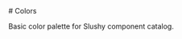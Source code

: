 
<Meta title="Foundations/Colors" />

<Unstyled>
# Colors

Basic color palette for Slushy component catalog.

  <ColorPalette>
    <ColorItem
      title="Grays"
      subtitle="Some of the grays"
      colors={{
        'grey-50': getCSSVariable('--grey-50'),
        'grey-100': getCSSVariable('--grey-100'),
        'grey-200': getCSSVariable('--grey-200'),
        'grey-300': getCSSVariable('--grey-300'),
        'grey-400': getCSSVariable('--grey-400'),
        'grey-500': getCSSVariable('--grey-500'),
        'grey-600': getCSSVariable('--grey-600'),
        'grey-700': getCSSVariable('--grey-700'),
        'grey-800': getCSSVariable('--grey-800'),
        'grey-900': getCSSVariable('--grey-900'),
      }}
    />
    <ColorItem
      title="Blues"
      subtitle="Some of the blues"
      colors={{
        'blue-50': getCSSVariable('--blue-50'),
        'blue-100': getCSSVariable('--blue-100'),
        'blue-200': getCSSVariable('--blue-200'),
        'blue-300': getCSSVariable('--blue-300'),
        'blue-400': getCSSVariable('--blue-400'),
        'blue-500': getCSSVariable('--blue-500'),
        'blue-600': getCSSVariable('--blue-600'),
        'blue-700': getCSSVariable('--blue-700'),
        'blue-800': getCSSVariable('--blue-800'),
        'blue-900': getCSSVariable('--blue-900'),
      }}
    />
    <ColorItem
      title="Reds"
      subtitle="Some of the reds"
      colors={{
        'red-50': getCSSVariable('--red-50'),
        'red-100': getCSSVariable('--red-100'),
        'red-200': getCSSVariable('--red-200'),
        'red-300': getCSSVariable('--red-300'),
        'red-400': getCSSVariable('--red-400'),
        'red-500': getCSSVariable('--red-500'),
        'red-600': getCSSVariable('--red-600'),
        'red-700': getCSSVariable('--red-700'),
        'red-800': getCSSVariable('--red-800'),
        'red-900': getCSSVariable('--red-900'),
      }}
    />
    <ColorItem
      title="Greens"
      subtitle="Some of the greens"
      colors={{
        'green-50': getCSSVariable('--green-50'),
        'green-100': getCSSVariable('--green-100'),
        'green-200': getCSSVariable('--green-200'),
        'green-300': getCSSVariable('--green-300'),
        'green-400': getCSSVariable('--green-400'),
        'green-500': getCSSVariable('--green-500'),
        'green-600': getCSSVariable('--green-600'),
        'green-700': getCSSVariable('--green-700'),
        'green-800': getCSSVariable('--green-800'),
        'green-900': getCSSVariable('--green-900'),
      }}
    />
    <ColorItem
      title="Yellows"
      subtitle="Some of the yellows"
      colors={{
        'yellow-50': getCSSVariable('--yellow-50'),
        'yellow-100': getCSSVariable('--yellow-100'),
        'yellow-200': getCSSVariable('--yellow-200'),
        'yellow-300': getCSSVariable('--yellow-300'),
        'yellow-400': getCSSVariable('--yellow-400'),
        'yellow-500': getCSSVariable('--yellow-500'),
        'yellow-600': getCSSVariable('--yellow-600'),
        'yellow-700': getCSSVariable('--yellow-700'),
        'yellow-800': getCSSVariable('--yellow-800'),
        'yellow-900': getCSSVariable('--yellow-900'),
      }}
    />
    <ColorItem
      title="Basic Colors"
      subtitle="White and Black"
      colors={{
        white: getCSSVariable('--white'),
        black: getCSSVariable('--black'),
      }}
    />
  </ColorPalette>
</Unstyled>

